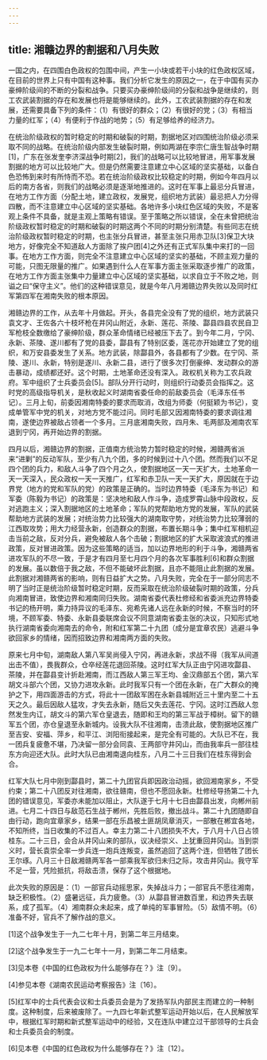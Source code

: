 ```yaml
---
---
---
```

title: 湘赣边界的割据和八月失败
---




一国之内，在四围白色政权的包围中间，产生一小块或若干小块的红色政权区域，在目前的世界上只有中国有这种事。我们分析它发生的原因之一，在于中国有买办豪绅阶级间的不断的分裂和战争。只要买办豪绅阶级间的分裂和战争是继续的，则工农武装割据的存在和发展也将是能够继续的。此外，工农武装割据的存在和发展，还需要具备下列的条件：（1）有很好的群众；（2）有很好的党；（3）有相当力量的红军；（4）有便利于作战的地势；（5）有足够给养的经济力。

在统治阶级政权的暂时稳定的时期和破裂的时期，割据地区对四围统治阶级必须采取不同的战略。在统治阶级内部发生破裂时期，例如两湖在李宗仁唐生智战争时期[1]，广东在张发奎李济深战争时期[2]，我们的战略可以比较地冒进，用军事发展割据的地方可以比较地广大。但是仍然需要注意建立中心区域的坚实基础，以备白色恐怖到来时有所恃而不恐。若在统治阶级政权比较稳定的时期，例如今年四月以后的南方各省，则我们的战略必须是逐渐地推进的。这时在军事上最忌分兵冒进，在地方工作方面（分配土地，建立政权，发展党，组织地方武装）最忌把人力分得四散，而不注意建立中心区域的坚实基础。各地许多小块红色区域的失败，不是客观上条件不具备，就是主观上策略有错误。至于策略之所以错误，全在未曾把统治阶级政权暂时稳定的时期和破裂的时期这两个不同的时期分别清楚。有些同志在统治阶级政权暂时稳定的时期，也主张分兵冒进，甚至主张只用赤卫队[3]保卫大块地方，好像完全不知道敌人方面除了挨户团[4]之外还有正式军队集中来打的一回事。在地方工作方面，则完全不注意建立中心区域的坚实的基础，不顾主观力量的可能，只图无限量的推广。如果遇到什么人在军事方面主张采取逐步推广的政策，在地方工作方面主张集中力量建立中心区域的坚实基础，以求自立于不败之地，则谥之曰“保守主义”。他们的这种错误意见，就是今年八月湘赣边界失败以及同时红军第四军在湘南失败的根本原因。

湘赣边界的工作，从去年十月做起。开头，各县完全没有了党的组织，地方武装只袁文才、王佐各六十枝坏枪在井冈山附近，永新、莲花、茶陵、酃县四县农民自卫军枪枝全数缴给了豪绅阶级，群众革命情绪已经被压下去了。到今年二月，宁冈、永新、茶陵、遂川都有了党的县委，酃县有了特别区委，莲花亦开始建立了党的组织，和万安县委发生了关系。地方武装，除酃县外，各县都有了少数。在宁冈、茶陵、遂川、永新，特别是遂川、永新二县，进行了很多次打倒豪绅、发动群众的游击暴动，成绩都还好。这个时期，土地革命还没有深入。政权机关称为工农兵政府。军中组织了士兵委员会[5]。部队分开行动时，则组织行动委员会指挥之。这时党的高级指导机关，是秋收起义时湖南省委任命的前敌委员会（毛泽东任书记）。三月上旬，前委因湘南特委的要求而取消，改组为师委（何挺颖为书记），变成单管军中党的机关，对地方党不能过问。同时毛部又因湘南特委的要求调往湘南，遂使边界被敌占领者一个多月。三月底湘南失败，四月朱、毛两部及湘南农军退到宁冈，再开始边界的割据。

四月以后，湘赣边界的割据，正值南方统治势力暂时稳定的时候，湘赣两省派来“进剿”的反动军队，至少有八九个团，多的时候到过十八个团。然而我们以不足四个团的兵力，和敌人斗争了四个月之久，使割据地区一天一天扩大，土地革命一天一天深入，民众政权一天一天推广，红军和赤卫队一天一天扩大，原因就在于边界党（地方的党和军队的党）的政策是正确的。当时边界特委（毛泽东为书记）和军委（陈毅为书记）的政策是：坚决地和敌人作斗争，造成罗霄山脉中段政权，反对逃跑主义；深入割据地区的土地革命；军队的党帮助地方党的发展，军队的武装帮助地方武装的发展；对统治势力比较强大的湖南取守势，对统治势力比较薄弱的江西取攻势；用大力经营永新，创造群众的割据，布置长期斗争；集中红军相机迎击当前之敌，反对分兵，避免被敌人各个击破；割据地区的扩大采取波浪式的推进政策，反对冒进政策。因为这些策略的适当，加以边界地形的利于斗争，湘赣两省进攻军队的不尽一致，于是才有四月至七月四个月的各次军事胜利[6]和群众割据的发展。虽以数倍于我之敌，不但不能破坏此割据，且亦不能阻止此割据的发展。此割据对湘赣两省的影响，则有日益扩大之势。八月失败，完全在于一部分同志不明了当时正是统治阶级暂时稳定时期，反而采取在统治阶级破裂时期的政策，分兵向湘南冒进，致使边界和湘南同归失败。湖南省委代表杜修经和省委派充边界特委书记的杨开明，乘力持异议的毛泽东、宛希先诸人远在永新的时候，不察当时的环境，不顾军委、特委、永新县委联席会议不同意湖南省委主张的决议，只知形式地执行湖南省委向湘南去的命令，附和红军第二十九团（成分是宜章农民）逃避斗争欲回家乡的情绪，因而招致边界和湘南两方面的失败。

原来七月中旬，湖南敌人第八军吴尚侵入宁冈，再进永新，求战不得（我军从间道出击不值），畏我群众，仓卒经莲花退回茶陵。这时红军大队正由宁冈进攻酃县、茶陵，并在酃县变计折赴湘南，而江西敌人第三军王均、金汉鼎部五个团，第六军胡文斗部六个团，又协力进攻永新。此时我军只有一个团在永新，在广大群众的掩护之下，用四面游击的方式，将此十一团敌军困在永新县城附近三十里内至二十五天之久。最后因敌人猛攻，才失去永新，随后又失去莲花、宁冈。这时江西敌人忽然发生内讧，胡文斗的第六军仓皇退去，随即和王均的第三军战于樟树。留下的赣军五个团，亦仓皇退至永新城内。设我大队不往湘南，击溃此敌，使割据地区推广至吉安、安福、萍乡，和平江、浏阳衔接起来，是完全有可能的。大队已不在，我一团兵复疲惫不堪，乃决留一部分会同袁、王两部守井冈山，而由我率兵一部往桂东方向迎还大队。此时大队已由湘南退向桂东，八月二十三日我们在桂东得到会合。

红军大队七月中刚到酃县时，第二十九团官兵即因政治动摇，欲回湘南家乡，不受约束；第二十八团反对往湘南，欲往赣南，但也不愿回永新。杜修经导扬第二十九团的错误意见，军委亦未能加以阻止，大队遂于七月十七日由酃县出发，向郴州前进。七月二十四日与敌范石生战于郴州，先胜后败，撤出战斗。第二十九团随即自由行动，跑向宜章家乡，结果一部在乐昌被土匪胡凤章消灭，一部散在郴宜各地，不知所终，当日收集的不过百人。幸主力第二十八团损失不大，于八月十八日占领桂东。二十三日，会合从井冈山来的部队，议决经崇义、上犹重回井冈山。当到崇义时，营长袁崇全率一步兵连一炮兵连叛变，虽然追回了这两个连，但牺牲了团长王尔琢。八月三十日敌湘赣两军各一部乘我军欲归未归之际，攻击井冈山。我守军不足一营，凭险抵抗，将敌击溃，保存了这个根据地。

此次失败的原因是：（1）一部官兵动摇思家，失掉战斗力；一部官兵不愿往湘南，缺乏积极性。（2）盛暑远征，兵力疲惫。（3）从酃县冒进数百里，和边界失去联系，成了孤军。（4）湘南群众未起来，成了单纯的军事冒险。（5）敌情不明。（6）准备不好，官兵不了解作战的意义。



[1]这个战争发生于一九二七年十月，到第二年三月结束。

[2]这个战争发生于一九二七年十一月，到第二年二月结束。

[3]见本卷《中国的红色政权为什么能够存在？》注〔9〕。



[4]参见本卷《湖南农民运动考察报告》注〔16〕。

[5]红军中的士兵代表会议和士兵委员会是为了发扬军队内部民主而建立的一种制度。这种制度，后来被废除了。一九四七年新式整军运动开始以后，在人民解放军中，根据红军时期和新式整军运动中的经验，又在连队中建立过干部领导的士兵会和士兵委员会的制度。

[6]见本卷《中国的红色政权为什么能够存在？》注〔12〕。
